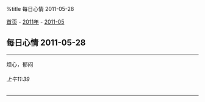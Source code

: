 %title 每日心情 2011-05-28

[[../../../index|首页]] - [[../index|2011年]] - [[index|2011-05]]
==每日心情 2011-05-28==
----
烦心，郁闷
======上午11:39======
----
